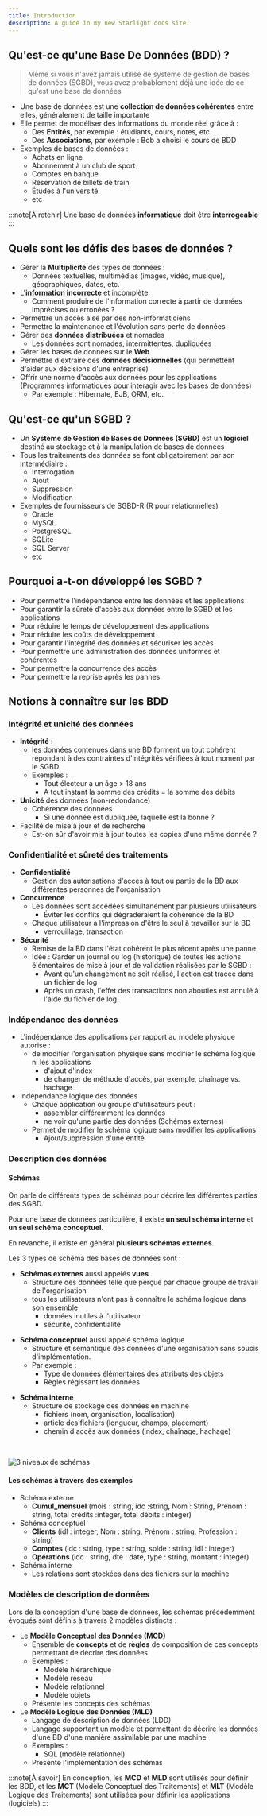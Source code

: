 ```yaml
---
title: Introduction
description: A guide in my new Starlight docs site.
---
```




<Slide>

## Qu'est-ce qu'une Base De Données (BDD) ?

> Même si vous n'avez jamais utilisé de système de gestion de bases de données (SGBD), vous avez probablement déjà une idée de ce qu'est une base de données 

</Slide>
<Slide title="Qu'est-ce qu'une Base De Données (BDD) ?">

- Une base de données est une **collection de données cohérentes** entre elles, généralement de taille importante
- Elle permet de modéliser des informations du monde réel grâce à :
  - Des **Entités**, par exemple : étudiants, cours, notes, etc.
  - Des **Associations**, par exemple : Bob a choisi le cours de BDD
- Exemples de bases de données :
  - Achats en ligne
  - Abonnement à un club de sport
  - Comptes en banque
  - Réservation de billets de train
  - Études à l'université
  - etc

</Slide>
<Slide>

:::note[À retenir]
Une base de données **informatique** doit être **interrogeable**
:::

</Slide>
<Slide>

## Quels sont les défis des bases de données ?

- Gérer la **Multiplicité** des types de données :
  - Données textuelles, multimédias (images, vidéo, musique), géographiques, dates, etc.
- L'**information incorrecte** et incomplète
  - Comment produire de l'information correcte à partir de données imprécises ou erronées ?
- Permettre un accès aisé par des non-informaticiens
- Permettre la maintenance et l'évolution sans perte de données
- Gérer des  **données distribuées** et nomades
  - Les données sont nomades, intermittentes, dupliquées
- Gérer les bases de données sur le **Web**
- Permettre d'extraire des **données décisionnelles** (qui permettent d'aider aux décisions d'une entreprise)
- Offrir une norme d'accès aux données pour les applications (Programmes informatiques pour interagir avec les bases de données)
  - Par exemple : Hibernate, EJB, ORM, etc.

</Slide>
<Slide>

## Qu'est-ce qu'un SGBD ?

- Un **Système de Gestion de Bases de Données (SGBD)** est un **logiciel** destiné au stockage et à la manipulation de bases de données
- Tous les traitements des données se font obligatoirement par son intermédiaire :
  - Interrogation
  - Ajout
  - Suppression
  - Modification
- Exemples de fournisseurs de SGBD-R (R pour relationnelles)
  - Oracle
  - MySQL
  - PostgreSQL
  - SQLite
  - SQL Server
  - etc

</Slide>
<Slide>

## Pourquoi a-t-on développé les SGBD ?

- Pour permettre l'indépendance entre les données et les applications
- Pour garantir la sûreté d'accès aux données entre le SGBD et les applications
- Pour réduire le temps de développement des applications
- Pour réduire les coûts de développement
- Pour garantir l'intégrité des données et sécuriser les accès
- Pour permettre une administration des données uniformes et cohérentes
- Pour permettre la concurrence des accès
- Pour permettre la reprise après les pannes

</Slide>
<Slide>

## Notions à connaître sur les BDD

</Slide>
<Slide>

### Intégrité et unicité des données

- **Intégrité** :
  - les données contenues dans une BD forment un tout cohérent répondant à des contraintes d'intégrités vérifiées à tout moment par le SGBD
  - Exemples :
    - Tout électeur a un âge > 18 ans
    - A tout instant la somme des crédits = la somme des débits
- **Unicité** des données (non-redondance)
  - Cohérence des données
    - Si une donnée est dupliquée, laquelle est la bonne ?
- Facilité de mise à jour et de recherche
  - Est-on sûr d'avoir mis à jour toutes les copies d'une même donnée ?

</Slide>
<Slide>

### Confidentialité et sûreté des traitements

- **Confidentialité**
  - Gestion des autorisations d'accès à tout ou partie de la BD aux différentes personnes de l'organisation
- **Concurrence**
  - Les données sont accédées simultanément par plusieurs utilisateurs
    - Éviter les conflits qui dégraderaient la cohérence de la BD
  - Chaque utilisateur à l'impression d'être le seul à travailler sur la BD
    - verrouillage, transaction
- **Sécurité**
  - Remise de la BD dans l'état cohérent le plus récent après une panne
  - Idée : Garder un journal ou log (historique) de toutes les actions élémentaires de mise à jour et de validation réalisées par le SGBD :
    - Avant qu'un changement ne soit réalisé, l'action est tracée dans un fichier de log
    - Après un crash, l'effet des transactions non abouties est annulé à l'aide du fichier de log

</Slide>
<Slide>

### Indépendance des données

- L'indépendance des applications par rapport au modèle physique autorise :
  - de modifier l'organisation physique sans modifier le schéma logique ni les applications
    - d'ajout d'index
    - de changer de méthode d'accès, par exemple, chaînage vs. hachage
- Indépendance logique des données
  - Chaque application ou groupe d'utilisateurs peut :
    - assembler différemment les données
    - ne voir qu'une partie des données (Schémas externes)
  - Permet de modifier le schéma logique sans modifier les applications
    - Ajout/suppression d'une entité

</Slide>
<Slide>

### Description des données

</Slide>
<Slide>

#### Schémas

On parle de différents types de schémas pour décrire les différentes parties des SGBD.

Pour une base de données particulière, il existe **un seul schéma interne** et **un seul schéma conceptuel**. 

En revanche, il existe en général **plusieurs schémas externes**.

Les 3 types de schéma des bases de données sont :

</Slide>
<Slide>

- **Schémas externes** aussi appelés **vues**
  - Structure des données telle que perçue par chaque groupe de travail de l'organisation
  - tous les utilisateurs n'ont pas à connaître le schéma logique dans son ensemble
    - données inutiles à l'utilisateur
    - sécurité, confidentialité

</Slide>
<Slide>

- **Schéma conceptuel** aussi appelé schéma logique
  - Structure et sémantique des données d'une organisation sans soucis d'implémentation.
  - Par exemple :
    - Type de données élémentaires des attributs des objets
    - Règles régissant les données

</Slide>
<Slide>

- **Schéma interne**
  - Structure de stockage des données en machine
    - fichiers (nom, organisation, localisation)
    - article des fichiers (longueur, champs, placement)
    - chemin d'accès aux données (index, chaînage, hachage)

</Slide>

<br/>

<Slide>

![3 niveaux de schémas](01-introduction-01-3-niveaux-de-schemas.jpg)

</Slide>
<Slide>

#### Les schémas à travers des exemples

- Schéma externe
  - **Cumul_mensuel** (mois : string, idc :string, Nom : String, Prénom : string, total crédits :integer, total débits : integer)
- Schéma conceptuel
  - **Clients** (idl : integer, Nom : string, Prénom : string, Profession : string)
  - **Comptes** (idc : string, type : string, solde : string, idl : integer)
  - **Opérations** (idc : string, dte : date, type : string, montant : integer)
- Schéma interne
  - Les relations sont stockées dans des fichiers sur la machine

</Slide>
<Slide>

### Modèles de description de données

Lors de la conception d'une base de données, les schémas précédemment évoqués sont définis à travers 2 modèles distincts :

* Le **Modèle Conceptuel des Données (MCD)**
    * Ensemble de **concepts** et de **règles** de composition de ces concepts permettant de décrire des données
    * Exemples :
        * Modèle hiérarchique
        * Modèle réseau
        * Modèle relationnel
        * Modèle objets
    * Présente les concepts des schémas
* Le **Modèle Logique des Données (MLD)**
    * Langage de description de données (LDD)
    * Langage supportant un modèle et permettant de décrire les données d'une BD d'une manière assimilable par une machine
    * Exemples :
        * SQL (modèle relationnel)
    * Présente l'implémentation des schémas

</Slide>
<Slide>

:::note[À savoir]
En conception, les **MCD** et **MLD** sont utilisés pour définir les BDD, et les **MCT** (Modèle Conceptuel des Traitements) et **MLT** (Modèle Logique des Traitements) sont utilisées pour définir les applications (logiciels)
:::

</Slide>
